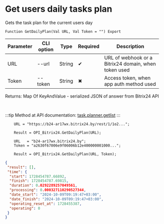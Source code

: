 ﻿---
sidebar_position: 25
---


# Get users daily tasks plan
 Gets the task plan for the current users day



`Function GetDailyPlan(Val URL, Val Token = "") Export`

  | Parameter | CLI option | Type | Required | Description |
  |-|-|-|-|-|
  | URL | --url | String | &#x2714; | URL of webhook or a Bitrix24 domain, when token used |
  | Token | --token | String | &#x2716; | Access token, when app auth method used |

  
  Returns:  Map Of KeyAndValue - serialized JSON of answer from Bitrix24 API

<br/>

:::tip
Method at API documentation: [task.planner.getlist](https://dev.1c-bitrix.ru/rest_help/tasks/task/planner/getlist.php)
:::
<br/>


```bsl title="1C:Enterprise/OneScript code example"
    URL = "https://b24-ar17wx.bitrix24.by/rest/1/1o2...";

    Result = OPI_Bitrix24.GetDailyPlan(URL);

    URL   = "b24-ar17wx.bitrix24.by";
    Token = "a2630f67006e9f06006b12e400000001000...";

    Result = OPI_Bitrix24.GetDailyPlan(URL, Token);
```
 



```json title="Result"
{
 "result": [],
 "time": {
  "start": 1728454787.66892,
  "finish": 1728454787.69815,
  "duration": 0.0292289257049561,
  "processing": 0.000327110290527344,
  "date_start": "2024-10-09T09:19:47+03:00",
  "date_finish": "2024-10-09T09:19:47+03:00",
  "operating_reset_at": 1728455387,
  "operating": 0
 }
}
```
